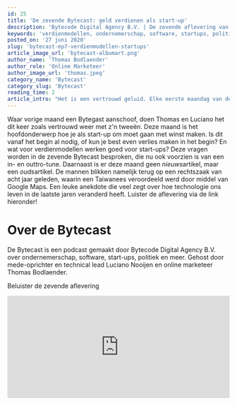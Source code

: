 ```yaml
---
id: 25
title: 'De zevende Bytecast: geld verdienen als start-up'
description: 'Bytecode Digital Agency B.V. | De zevende aflevering van onze podcast: de Bytecast. Thomas Bodlaender en Luciano Nooijen gaan in op hoe je als start-up om moet gaan met winst maken. Is het bijvoorbeeld erg om verlies te maken in het begin? Ook gaan ze in op hoe Google Maps is gebruikt bij een rechtszaak. luister het hier!'
keywords: 'verdienmodellen, ondernemerschap, software, startups, politiek, zakelijk'
posted_on: '27 juni 2020'
slug: 'bytecast-ep7-verdienmodellen-startups'
article_image_url: 'bytecast-albumart.png'
author_name: 'Thomas Bodlaender'
author_role: 'Online Marketeer'
author_image_url: 'thomas.jpeg'
category_name: 'Bytecast'
category_slug: 'Bytecast'
reading_time: 2
article_intro: "Het is een vertrouwd geluid. Elke eerste maandag van de maand beginnen om stipt 12:00 de sirenes door heel Nederland te loeien. In de toekomst is de pijn aan je oren echter niet het enige waar je op dat moment aan denkt. Wij hebben namelijk een podcast! Deze draagt de toepasselijke naam 'Bytecast'. Op elke eerste maandag van de maand, stipt om 12 uur, bespreken Luciano en Thomas een onderwerp met betrekking tot de IT-wereld, ondernemerschap of politiek."
---
```


Waar vorige maand een Bytegast aanschoof, doen Thomas en Luciano het dit keer zoals vertrouwd weer met z'n tweeën. Deze maand is het hoofdonderwerp hoe je als start-up om moet gaan met winst maken. Is dit vanaf het begin al nodig, of kun je best even verlies maken in het begin? En wat voor verdienmodellen werken goed voor start-ups? Deze vragen worden in de zevende Bytecast besproken, die nu ook voorzien is van een in- en outtro-tune. Daarnaast is er deze maand geen *nieuws*artikel, maar een *ouds*artikel. De mannen blikken namelijk terug op een rechtszaak van acht jaar geleden, waarin een Taiwanees veroordeeld werd door middel van Google Maps. Een leuke anekdote die veel zegt over hoe technologie ons leven in de laatste jaren veranderd heeft. Luister de aflevering via de link hieronder!


# Over de Bytecast
De Bytecast is een podcast gemaakt door Bytecode Digital Agency B.V. over ondernemerschap, software, start-ups, politiek en meer. Gehost door mede-oprichter en technical lead Luciano Nooijen en online marketeer Thomas Bodlaender.

Beluister de zevende aflevering
<iframe src="https://open.spotify.com/embed-podcast/episode/30lT9KEdWQdkeGvgEsuYgJ" width="100%" height="232" frameborder="0" allowtransparency="true" allow="encrypted-media"></iframe>
